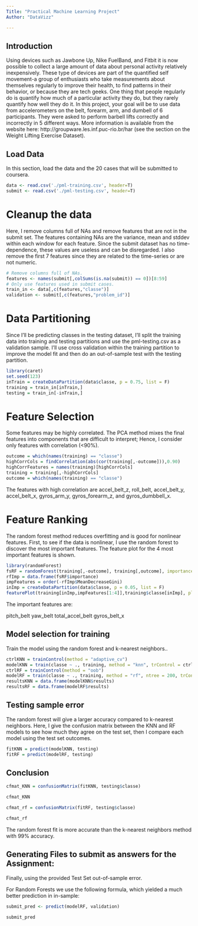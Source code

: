 ---
Title: "Practical Machine Learning Project"
Author: "DataVizz"

---

## Introduction

Using devices such as Jawbone Up, Nike FuelBand, and Fitbit it is now possible to collect a large amount of data about personal activity relatively inexpensively. These type of devices are part of the quantified self movement-a group of enthusiasts who take measurements about themselves regularly to improve their health, to find patterns in their behavior, or because they are tech geeks. One thing that people regularly do is quantify how much of a particular activity they do, but they rarely quantify how well they do it. In this project, your goal will be to use data from accelerometers on the belt, forearm, arm, and dumbell of 6 participants. They were asked to perform barbell lifts correctly and incorrectly in 5 different ways. More information is available from the website here: http://groupware.les.inf.puc-rio.br/har (see the section on the Weight Lifting Exercise Dataset).

## Load Data

In this section, load the data and the 20 cases that will be submitted to coursera.

```{r}
data <- read.csv('./pml-training.csv', header=T)
submit <- read.csv('./pml-testing.csv', header=T)
```

# Cleanup the data
Here, I remove columns full of NAs and remove features that are not in the submit set. The features containing NAs are the variance, mean and stddev within each window for each feature. Since the submit dataset has no time-dependence, these values are useless and can be disregarded. I also remove the first 7 features since they are related to the time-series or are not numeric.

```{r}
# Remove columns full of NAs.
features <- names(submit[,colSums(is.na(submit)) == 0])[8:59]
# Only use features used in submit cases.
train_in <- data[,c(features,"classe")]
validation <- submit[,c(features,"problem_id")]
```

# Data Partitioning

Since I'll be predicting classes in the testing dataset, I'll split the training data into training and testing partitions and use the pml-testing.csv as a validation sample. I'll use cross validation within the training partition to improve the model fit and then do an out-of-sample test with the testing partition.

```{r}
library(caret)
set.seed(123)
inTrain = createDataPartition(data$classe, p = 0.75, list = F)
training = train_in[inTrain,]
testing = train_in[-inTrain,]
```

# Feature Selection

Some features may be highly correlated. The PCA method mixes the final features into components that are difficult to interpret; Hence, I consider only features with correlation (<90%).

```{r}
outcome = which(names(training) == "classe")
highCorrCols = findCorrelation(abs(cor(training[,-outcome])),0.90)
highCorrFeatures = names(training)[highCorrCols]
training = training[,-highCorrCols]
outcome = which(names(training) == "classe")
```

The features with high correlation are accel_belt_z, roll_belt, accel_belt_y, accel_belt_x, gyros_arm_y, gyros_forearm_z, and gyros_dumbbell_x.

# Feature Ranking

The random forest method reduces overfitting and is good for nonlinear features. First, to see if the data is nonlinear, I use the random forest to discover the most important features. The feature plot for the 4 most important features is shown.

```{r}
library(randomForest)
fsRF = randomForest(training[,-outcome], training[,outcome], importance = T)
rfImp = data.frame(fsRF$importance)
impFeatures = order(-rfImp$MeanDecreaseGini)
inImp = createDataPartition(data$classe, p = 0.05, list = F)
featurePlot(training[inImp,impFeatures[1:4]],training$classe[inImp], plot = "pairs")
```

The important features are:

pitch_belt
yaw_belt
total_accel_belt
gyros_belt_x

## Model selection for training

Train the model using the random forest and k-nearest neighbors..

```{r}
ctrlKNN = trainControl(method = "adaptive_cv")
modelKNN = train(classe ~ ., training, method = "knn", trControl = ctrlKNN)
ctrlRF = trainControl(method = "oob")
modelRF = train(classe ~ ., training, method = "rf", ntree = 200, trControl = ctrlRF)
resultsKNN = data.frame(modelKNN$results)
resultsRF = data.frame(modelRF$results)
```

## Testing sample error

The random forest will give a larger accuracy compared to k-nearest neighbors. Here, I give the confusion matrix between the KNN and RF models to see how much they agree on the test set, then I compare each model using the test set outcomes.

```{r}
fitKNN = predict(modelKNN, testing)
fitRF = predict(modelRF, testing)
```

## Conclusion

```{r}

cfmat_KNN = confusionMatrix(fitKNN, testing$classe)

cfmat_KNN

cfmat_rf = confusionMatrix(fitRF, testing$classe)

cfmat_rf

```

The random forest fit is more accurate than the k-nearest neighbors method with 99% accuracy.


## Generating Files to submit as answers for the Assignment:

Finally, using the provided Test Set out-of-sample error.

For Random Forests we use the following formula, which yielded a much better prediction in in-sample:

```{r}
submit_pred <- predict(modelRF, validation)

submit_pred
```










